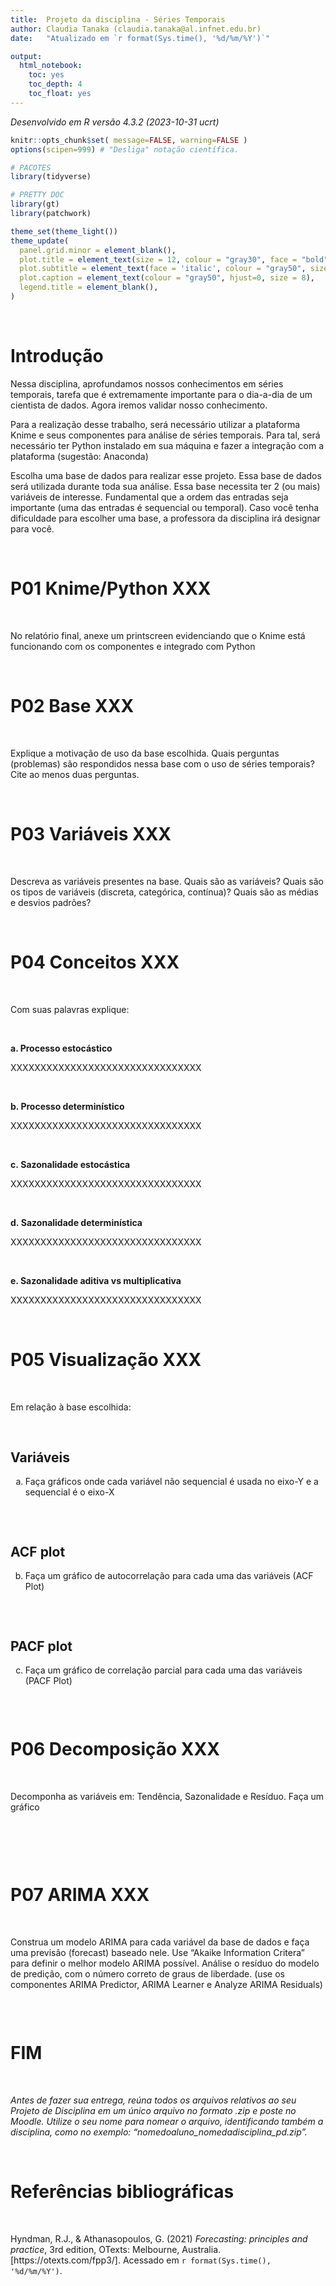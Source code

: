 ```yaml
---
title:  Projeto da disciplina - Séries Temporais
author: Claudia Tanaka (claudia.tanaka@al.infnet.edu.br)
date:   "Atualizado em `r format(Sys.time(), '%d/%m/%Y')`"

output:
  html_notebook:
    toc: yes
    toc_depth: 4
    toc_float: yes
---
```


*Desenvolvido em R versão 4.3.2 (2023-10-31 ucrt)*

```r
knitr::opts_chunk$set( message=FALSE, warning=FALSE )
options(scipen=999) # "Desliga" notação científica. 

# PACOTES 
library(tidyverse)

# PRETTY DOC
library(gt)
library(patchwork)

theme_set(theme_light())
theme_update(
  panel.grid.minor = element_blank(),
  plot.title = element_text(size = 12, colour = "gray30", face = "bold"),
  plot.subtitle = element_text(face = 'italic', colour = "gray50", size = 10),
  plot.caption = element_text(colour = "gray50", hjust=0, size = 8),
  legend.title = element_blank(),
)
```


\

# Introdução

Nessa disciplina, aprofundamos nossos conhecimentos em séries temporais, tarefa que é extremamente importante para o dia-a-dia de um cientista de dados. Agora iremos validar nosso conhecimento. 

Para a realização desse trabalho, será necessário utilizar a plataforma Knime e seus componentes para análise de séries temporais. Para tal, será necessário ter Python instalado em sua máquina e fazer a integração com a plataforma (sugestão: Anaconda)

Escolha uma base de dados para realizar esse projeto. Essa base de dados será utilizada durante toda sua análise. Essa base necessita ter 2 (ou mais) variáveis de interesse. Fundamental que a ordem das entradas seja importante (uma das entradas é sequencial ou temporal). Caso você tenha dificuldade para escolher uma base, a professora da disciplina irá designar para você.

\

# P01 Knime/Python XXX

\

No relatório final, anexe um printscreen evidenciando que o Knime está funcionando com os componentes e integrado com Python

\

# P02 Base XXX

\

Explique a motivação de uso da base escolhida. Quais perguntas (problemas) são respondidos nessa base com o uso de séries temporais? Cite ao menos duas perguntas. 

\

# P03 Variáveis XXX

\

Descreva as variáveis presentes na base. Quais são as variáveis? Quais são os tipos de variáveis (discreta, categórica, contínua)? Quais são as médias e desvios padrões?

\

# P04 Conceitos XXX

\

Com suas palavras explique:\

\

**a. Processo estocástico**

XXXXXXXXXXXXXXXXXXXXXXXXXXXXXXXX

\

**b. Processo determinístico**

XXXXXXXXXXXXXXXXXXXXXXXXXXXXXXXX

\


**c. Sazonalidade estocástica**

XXXXXXXXXXXXXXXXXXXXXXXXXXXXXXXX

\


**d. Sazonalidade determinística**

XXXXXXXXXXXXXXXXXXXXXXXXXXXXXXXX

\

**e. Sazonalidade aditiva vs multiplicativa**

XXXXXXXXXXXXXXXXXXXXXXXXXXXXXXXX

\

# P05 Visualização XXX

\

Em relação à base escolhida:\

\

## Variáveis

a. Faça gráficos onde cada variável não sequencial é usada no eixo-Y e a sequencial é o eixo-X


```r

```

\

## ACF plot

b. Faça um gráfico de autocorrelação para cada uma das variáveis (ACF Plot)

```r

```


\

## PACF plot


c. Faça um gráfico de correlação parcial para cada uma das variáveis (PACF Plot)

```r

```





\

# P06 Decomposição XXX

\

Decomponha as variáveis em: Tendência, Sazonalidade e Resíduo. Faça um gráfico

\

```r

```


\

# P07 ARIMA XXX

\

Construa um modelo ARIMA para cada variável da base de dados e faça uma previsão (forecast) baseado nele. Use "Akaike Information Critera" para definir o melhor modelo ARIMA possível. Análise o resíduo do modelo de predição, com o número correto de graus de liberdade. (use os componentes ARIMA Predictor, ARIMA Learner e Analyze ARIMA Residuals)


```r

```


\

# FIM

\

*Antes de fazer sua entrega, reúna todos os arquivos relativos ao seu Projeto de Disciplina em um único arquivo no formato .zip e poste no Moodle. Utilize o seu nome para nomear o arquivo, identificando também a disciplina, como no exemplo: “nomedoaluno_nomedadisciplina_pd.zip”.*

\

# Referências bibliográficas

\

Hyndman, R.J., & Athanasopoulos, G. (2021) *Forecasting: principles and practice*, 3rd edition, OTexts: Melbourne, Australia. [https://otexts.com/fpp3/]. Acessado em `r format(Sys.time(), '%d/%m/%Y')`.
